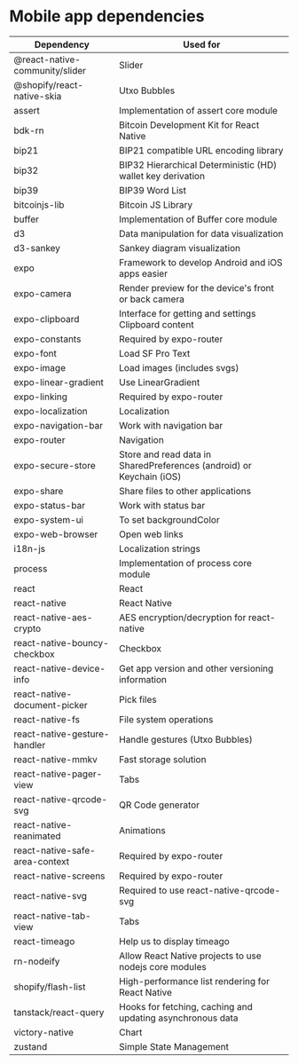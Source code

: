 # Mobile app dependencies

| Dependency                     | Used for                                                             |
| ------------------------------ | -------------------------------------------------------------------- |
| @react-native-community/slider | Slider                                                               |
| @shopify/react-native-skia     | Utxo Bubbles                                                         |
| assert                         | Implementation of assert core module                                 |
| bdk-rn                         | Bitcoin Development Kit for React Native                             |
| bip21                          | BIP21 compatible URL encoding library                                |
| bip32                          | BIP32 Hierarchical Deterministic (HD) wallet key derivation          |
| bip39                          | BIP39 Word List                                                      |
| bitcoinjs-lib                  | Bitcoin JS Library                                                   |
| buffer                         | Implementation of Buffer core module                                 |
| d3                             | Data manipulation for data visualization                             |
| d3-sankey                      | Sankey diagram visualization                                         |
| expo                           | Framework to develop Android and iOS apps easier                     |
| expo-camera                    | Render preview for the device's front or back camera                 |
| expo-clipboard                 | Interface for getting and settings Clipboard content                 |
| expo-constants                 | Required by expo-router                                              |
| expo-font                      | Load SF Pro Text                                                     |
| expo-image                     | Load images (includes svgs)                                          |
| expo-linear-gradient           | Use LinearGradient                                                   |
| expo-linking                   | Required by expo-router                                              |
| expo-localization              | Localization                                                         |
| expo-navigation-bar            | Work with navigation bar                                             |
| expo-router                    | Navigation                                                           |
| expo-secure-store              | Store and read data in SharedPreferences (android) or Keychain (iOS) |
| expo-share                     | Share files to other applications                                    |
| expo-status-bar                | Work with status bar                                                 |
| expo-system-ui                 | To set backgroundColor                                               |
| expo-web-browser               | Open web links                                                       |
| i18n-js                        | Localization strings                                                 |
| process                        | Implementation of process core module                                |
| react                          | React                                                                |
| react-native                   | React Native                                                         |
| react-native-aes-crypto        | AES encryption/decryption for react-native                           |
| react-native-bouncy-checkbox   | Checkbox                                                             |
| react-native-device-info       | Get app version and other versioning information                     |
| react-native-document-picker   | Pick files                                                           |
| react-native-fs                | File system operations                                               |
| react-native-gesture-handler   | Handle gestures (Utxo Bubbles)                                       |
| react-native-mmkv              | Fast storage solution                                                |
| react-native-pager-view        | Tabs                                                                 |
| react-native-qrcode-svg        | QR Code generator                                                    |
| react-native-reanimated        | Animations                                                           |
| react-native-safe-area-context | Required by expo-router                                              |
| react-native-screens           | Required by expo-router                                              |
| react-native-svg               | Required to use react-native-qrcode-svg                              |
| react-native-tab-view          | Tabs                                                                 |
| react-timeago                  | Help us to display timeago                                           |
| rn-nodeify                     | Allow React Native projects to use nodejs core modules               |
| shopify/flash-list             | High-performance list rendering for React Native                     |
| tanstack/react-query           | Hooks for fetching, caching and updating asynchronous data           |
| victory-native                 | Chart                                                                |
| zustand                        | Simple State Management                                              |
